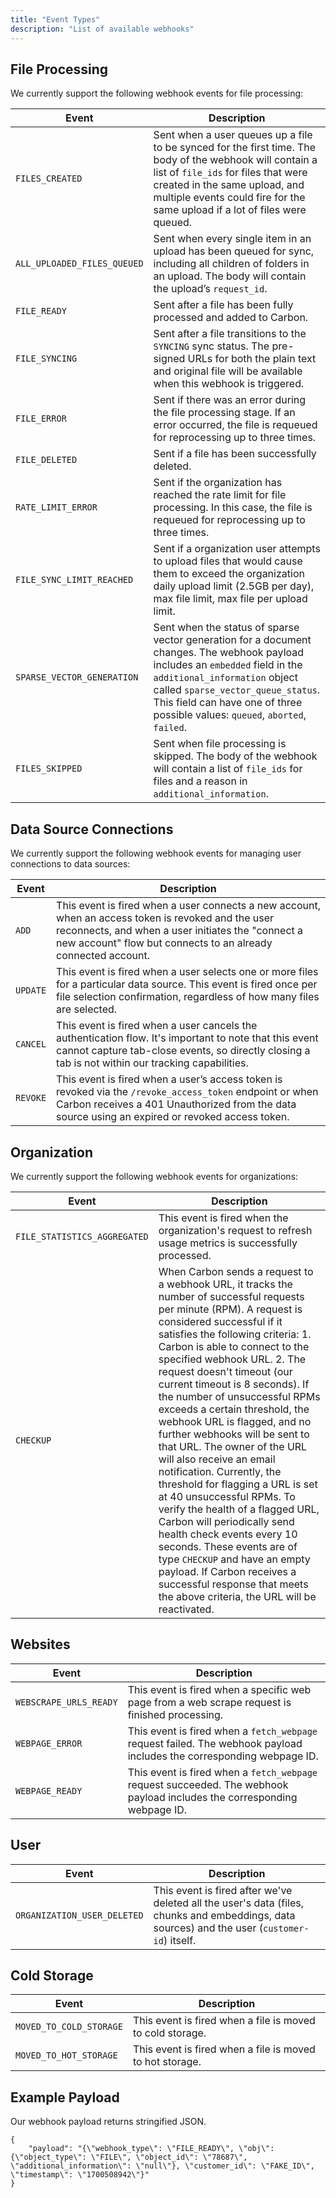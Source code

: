 ```yaml
---
title: "Event Types"
description: "List of available webhooks"
---
```


## File Processing

We currently support the following webhook events for file processing:

| Event | Description                           |
| -------- | ------------------------------------- |
|  `FILES_CREATED`    | Sent when a user queues up a file to be synced for the first time. The body of the webhook will contain a list of `file_ids` for files that were created in the same upload, and multiple events could fire for the same upload if a lot of files were queued.
| `ALL_UPLOADED_FILES_QUEUED`     | Sent when every single item in an upload has been queued for sync, including all children of folders in an upload. The body will contain the upload’s `request_id`.                        |
| `FILE_READY`   | Sent after a file has been fully processed and added to Carbon. |
| `FILE_SYNCING` | Sent after a file transitions to the `SYNCING` sync status. The pre-signed URLs for both the plain text and original file will be available when this webhook is triggered.|
| `FILE_ERROR` | Sent if there was an error during the file processing stage. If an error occurred, the file is requeued for reprocessing up to three times.|
| `FILE_DELETED`|Sent if a file has been successfully deleted.|
| `RATE_LIMIT_ERROR`|Sent if the organization has reached the rate limit for file processing. In this case, the file is requeued for reprocessing up to three times.|
| `FILE_SYNC_LIMIT_REACHED`|Sent if a organization user attempts to upload files that would cause them to exceed the organization daily upload limit (2.5GB per day), max file limit, max file per upload limit.|
| `SPARSE_VECTOR_GENERATION`|Sent when the status of sparse vector generation for a document changes. The webhook payload includes an `embedded` field in the `additional_information` object called `sparse_vector_queue_status`. This field can have one of three possible values: `queued`, `aborted`, `failed`.|
| `FILES_SKIPPED`|Sent when file processing is skipped. The body of the webhook will contain a list of `file_ids` for files and a reason in `additional_information`.|

## Data Source Connections

We currently support the following webhook events for managing user connections to data sources:

| Event | Description                           |
| -------- | ------------------------------------- |
| `ADD` |This event is fired when a user connects a new account, when an access token is revoked and the user reconnects, and when a user initiates the "connect a new account" flow but connects to an already connected account.|
| `UPDATE`| This event is fired when a user selects one or more files for a particular data source. This event is fired once per file selection confirmation, regardless of how many files are selected.|
| `CANCEL` | This event is fired when a user cancels the authentication flow. It's important to note that this event cannot capture tab-close events, so directly closing a tab is not within our tracking capabilities.|
| `REVOKE` |This event is fired when a user’s access token is revoked via the `/revoke_access_token` endpoint or when Carbon receives a 401 Unauthorized from the data source using an expired or revoked access token.|

## Organization

We currently support the following webhook events for organizations:


| Event | Description                           |
| -------- | ------------------------------------- |
| `FILE_STATISTICS_AGGREGATED` |This event is fired when the organization's request to refresh usage metrics is successfully processed.|
|  `CHECKUP` |When Carbon sends a request to a webhook URL, it tracks the number of successful requests per minute (RPM). A request is considered successful if it satisfies the following criteria: 1. Carbon is able to connect to the specified webhook URL. 2. The request doesn't timeout (our current timeout is 8 seconds). If the number of unsuccessful RPMs exceeds a certain threshold, the webhook URL is flagged, and no further webhooks will be sent to that URL. The owner of the URL will also receive an email notification. Currently, the threshold for flagging a URL is set at 40 unsuccessful RPMs. To verify the health of a flagged URL, Carbon will periodically send health check events every 10 seconds. These events are of type `CHECKUP` and have an empty payload. If Carbon receives a successful response that meets the above criteria, the URL will be reactivated.|

## Websites

| Event | Description                           |
| -------- | ------------------------------------- |
| `WEBSCRAPE_URLS_READY`|This event is fired when a specific web page from a web scrape request is finished processing.|
| `WEBPAGE_ERROR`|This event is fired when a `fetch_webpage` request failed. The webhook payload includes the corresponding webpage ID.|
| `WEBPAGE_READY`|This event is fired when a `fetch_webpage` request succeeded. The webhook payload includes the corresponding webpage ID.|

## User
| Event | Description                           |
| -------- | ------------------------------------- |
|`ORGANIZATION_USER_DELETED`|This event is fired after we've deleted all the user's data (files, chunks and embeddings, data sources) and the user (`customer-id`) itself.|

## Cold Storage
| Event | Description                           |
| -------- | ------------------------------------- |
| `MOVED_TO_COLD_STORAGE`|This event is fired when a file is moved to cold storage.|
| `MOVED_TO_HOT_STORAGE`|This event is fired when a file is moved to hot storage.|


## Example Payload
Our webhook payload returns stringified JSON.
```
{
    "payload": "{\"webhook_type\": \"FILE_READY\", \"obj\": {\"object_type\": \"FILE\", \"object_id\": \"78687\", \"additional_information\": \"null\"}, \"customer_id\": \"FAKE_ID\", \"timestamp\": \"1700508942\"}"
}
```
